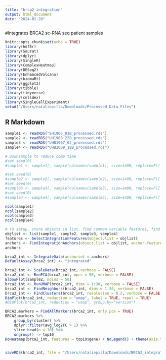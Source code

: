 ```yaml
---
title: "brca2 integration"
output: html_document
date: "2024-02-20"
---
```


#Integrates BRCA2 sc-RNA seq patient samples

```r
knitr::opts_chunk$set(echo = TRUE)
library(hdf5r)
library(Seurat)
library(dplyr)
library(SingleR)
library(ComplexHeatmap)
library(DESeq2)
library(EnhancedVolcano)
library(biomaRt)
library(ggplot2)
library(tibble)
library(tidyverse)
library(celldex)
library(SingleCellExperiment)
setwd("/Users/nataliepilla/Downloads/Processed_Data_Files")
```

## R Markdown

```r
sample1 <- readRDS("EH1906_01B_processed.rds")
sample2 <- readRDS("UH1908_22B_processed.rds")
sample3 <- readRDS("UHB1907_02_processed.rds")
sample4 <- readRDS("UHB2009_18B_processed.rds")

# Downsample to reduce comp time
#set.seed(0)
#sample1 <- sample1[, sample(colnames(sample1), size=1400, replace=F)]

#set.seed(0)
#sample2 <- sample2[, sample(colnames(sample2), size=1400, replace=F)]
#set.seed(0)
#sample3 <- sample3[, sample(colnames(sample3), size=1400, replace=F)]
#set.seed(0)
#sample4 <- sample4[, sample(colnames(sample4), size=1400, replace=F)]

ncol(sample1)
ncol(sample2)
ncol(sample3)
ncol(sample4)
```

```r
# To setup, store objects in list, find common variable features, find cell anchors
objlist <- list(sample1, sample2, sample3, sample4)
features <- SelectIntegrationFeatures(object.list = objlist)
anchors <- FindIntegrationAnchors(object.list = objlist, anchor.features = features)
anchors
```


```r
brca2_int <- IntegrateData(anchorset = anchors)
DefaultAssay(brca2_int) <- "integrated"
```


```r
brca2_int <- ScaleData(brca2_int, verbose = FALSE)
brca2_int <- RunPCA(brca2_int, npcs = 50, verbose = FALSE)
ElbowPlot(sample2, ndims = 50)
brca2_int <- RunUMAP(brca2_int, dims = 1:30, verbose = FALSE)
brca2_int <- FindNeighbors(brca2_int, dims = 1:30, verbose = FALSE)
brca2_int <- FindClusters(brca2_int, resolution = 0.2, verbose = FALSE)
DimPlot(brca2_int, reduction = "umap", label = TRUE, repel = TRUE)
#DimPlot(brca2_int, reduction = "umap", group.by="version")
```
```r
BRCA2.markers = FindAllMarkers(brca2_int, only.pos = TRUE)
BRCA2.markers %>%
    group_by(cluster) %>%
    dplyr::filter(avg_log2FC > 1) %>%
    slice_head(n = 10) %>%
    ungroup() -> top10
DoHeatmap(brca2_int, features = top10$gene) + NoLegend() + theme(axis.text.y = element_text(size = 2.5))
  
```
```r
saveRDS(brca2_int, file = "/Users/nataliepilla/Downloads/BRCA2_integrated_data.rds")
```
